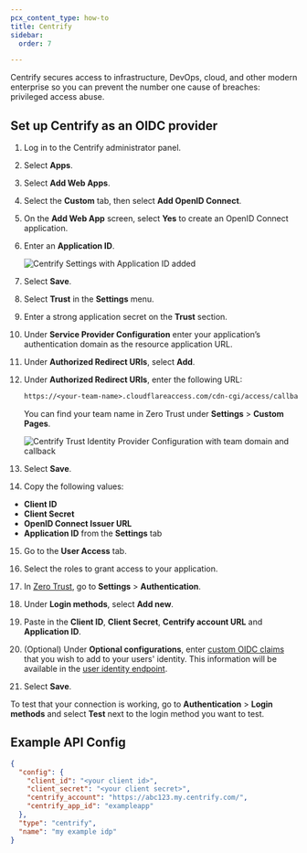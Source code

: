 ```yaml
---
pcx_content_type: how-to
title: Centrify
sidebar:
  order: 7

---
```


Centrify secures access to infrastructure, DevOps, cloud, and other modern enterprise so you can prevent the number one cause of breaches: privileged access abuse.

## Set up Centrify as an OIDC provider

1. Log in to the Centrify administrator panel.

2. Select **Apps**.

3. Select **Add Web Apps**.

4. Select the **Custom** tab, then select **Add OpenID Connect**.

5. On the **Add Web App** screen, select **Yes** to create an OpenID Connect application.

6. Enter an **Application ID**.

   ![Centrify Settings with Application ID added](~/assets/images/cloudflare-one/identity/centrify/centrify-4.png)

7. Select **Save**.

8. Select **Trust** in the **Settings** menu.

9. Enter a strong application secret on the **Trust** section.

10. Under **Service Provider Configuration** enter your application’s authentication domain as the resource application URL.

11. Under **Authorized Redirect URIs**, select **Add**.

12. Under **Authorized Redirect URIs**, enter the following URL:

    ```txt
    https://<your-team-name>.cloudflareaccess.com/cdn-cgi/access/callback
    ```

    You can find your team name in Zero Trust under **Settings** > **Custom Pages**.

    ![Centrify Trust Identity Provider Configuration with team domain and callback](~/assets/images/cloudflare-one/identity/centrify/centrify-6.png)

13. Select **Save**.

14. Copy the following values:

* **Client ID**
* **Client Secret**
* **OpenID Connect Issuer URL**
* **Application ID** from the **Settings** tab

15. Go to the **User Access** tab.

16. Select the roles to grant access to your application.

17. In [Zero Trust](https://one.dash.cloudflare.com), go to **Settings** > **Authentication**.

18. Under **Login methods**, select **Add new**.

19. Paste in the **Client ID**, **Client Secret**, **Centrify account URL** and **Application ID**.

20. (Optional) Under **Optional configurations**, enter [custom OIDC claims](/cloudflare-one/identity/idp-integration/generic-oidc/#oidc-claims) that you wish to add to your users' identity. This information will be available in the [user identity endpoint](/cloudflare-one/identity/authorization-cookie/application-token/#user-identity).

21. Select **Save**.

To test that your connection is working, go to **Authentication** > **Login methods** and select **Test** next to the login method you want to test.

## **Example API Config**

```json
{
  "config": {
    "client_id": "<your client id>",
    "client_secret": "<your client secret>",
    "centrify_account": "https://abc123.my.centrify.com/",
    "centrify_app_id": "exampleapp"
  },
  "type": "centrify",
  "name": "my example idp"
}
```
